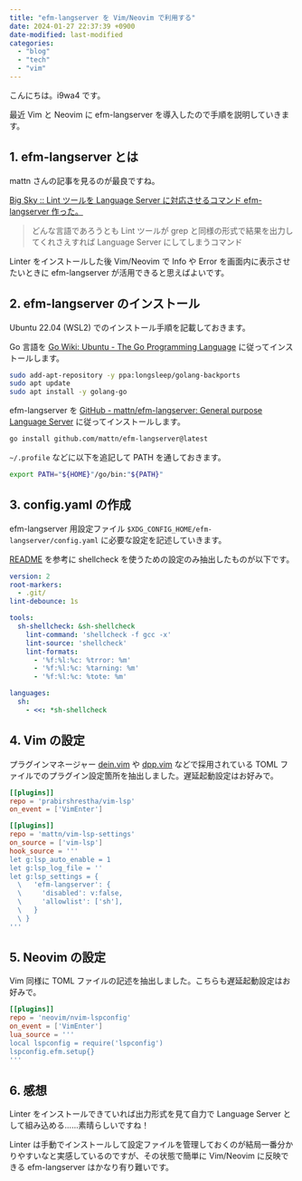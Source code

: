 ```yaml
---
title: "efm-langserver を Vim/Neovim で利用する"
date: 2024-01-27 22:37:39 +0900
date-modified: last-modified
categories:
  - "blog"
  - "tech"
  - "vim"
---
```


こんにちは。i9wa4 です。

最近 Vim と Neovim に efm-langserver を導入したので手順を説明していきます。

## 1. efm-langserver とは

mattn さんの記事を見るのが最良ですね。

[Big Sky :: Lint ツールを Language Server に対応させるコマンド efm-langserver 作った。](https://mattn.kaoriya.net/software/lang/go/20190205190203.htm)

> どんな言語であろうとも Lint ツールが grep と同様の形式で結果を出力してくれさえすれば Language Server にしてしまうコマンド

Linter をインストールした後 Vim/Neovim で Info や Error を画面内に表示させたいときに efm-langserver が活用できると思えばよいです。

## 2. efm-langserver のインストール

Ubuntu 22.04 (WSL2) でのインストール手順を記載しておきます。

Go 言語を [Go Wiki: Ubuntu - The Go Programming Language](https://go.dev/wiki/Ubuntu) に従ってインストールします。

```.sh
sudo add-apt-repository -y ppa:longsleep/golang-backports
sudo apt update
sudo apt install -y golang-go
```

efm-langserver を [GitHub - mattn/efm-langserver: General purpose Language Server](https://github.com/mattn/efm-langserver#installation) に従ってインストールします。

```.sh
go install github.com/mattn/efm-langserver@latest
```

`~/.profile` などに以下を追記して PATH を通しておきます。

```.sh
export PATH="${HOME}"/go/bin:"${PATH}"
```

## 3. config.yaml の作成

efm-langserver 用設定ファイル `$XDG_CONFIG_HOME/efm-langserver/config.yaml` に必要な設定を記述していきます。

[README](https://github.com/mattn/efm-langserver#example-for-configyaml) を参考に shellcheck を使うための設定のみ抽出したものが以下です。

```.yaml
version: 2
root-markers:
  - .git/
lint-debounce: 1s

tools:
  sh-shellcheck: &sh-shellcheck
    lint-command: 'shellcheck -f gcc -x'
    lint-source: 'shellcheck'
    lint-formats:
      - '%f:%l:%c: %trror: %m'
      - '%f:%l:%c: %tarning: %m'
      - '%f:%l:%c: %tote: %m'

languages:
  sh:
    - <<: *sh-shellcheck
```

## 4. Vim の設定

プラグインマネージャー [dein.vim](https://github.com/Shougo/dein.vim) や [dpp.vim](https://github.com/Shougo/dpp.vim) などで採用されている TOML ファイルでのプラグイン設定箇所を抽出しました。遅延起動設定はお好みで。

```.toml
[[plugins]]
repo = 'prabirshrestha/vim-lsp'
on_event = ['VimEnter']

[[plugins]]
repo = 'mattn/vim-lsp-settings'
on_source = ['vim-lsp']
hook_source = '''
let g:lsp_auto_enable = 1
let g:lsp_log_file = ''
let g:lsp_settings = {
  \   'efm-langserver': {
  \     'disabled': v:false,
  \     'allowlist': ['sh'],
  \   }
  \ }
'''
```

## 5. Neovim の設定

Vim 同様に TOML ファイルの記述を抽出しました。こちらも遅延起動設定はお好みで。

```.toml
[[plugins]]
repo = 'neovim/nvim-lspconfig'
on_event = ['VimEnter']
lua_source = '''
local lspconfig = require('lspconfig')
lspconfig.efm.setup{}
'''
```

## 6. 感想

Linter をインストールできていれば出力形式を見て自力で Language Server として組み込める……素晴らしいですね！

Linter は手動でインストールして設定ファイルを管理しておくのが結局一番分かりやすいなと実感しているのですが、その状態で簡単に Vim/Neovim に反映できる efm-langserver はかなり有り難いです。
